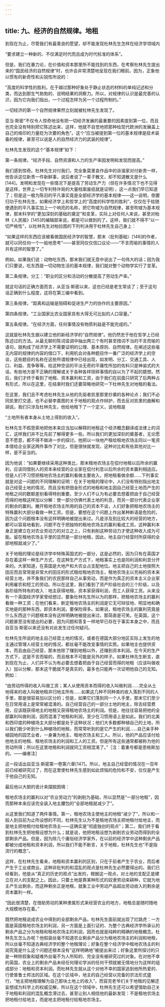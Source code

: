 ```yaml
---
---
---
```

title: 九、经济的自然规律。地租
---



到现在为止，尽管我们有最善良的愿望，却不能发现杜林先生怎样在经济学领域内

“要求建立一种新的、不仅满足时代而且成为时代标准的体系”。

但是，我们在暴力论，在价值和资本那里所不能找到的东西，在考察杜林先生提出来的“国民经济的自然规律”时，也许会非常清楚地呈现在我们眼前。因为，正象他以惯有的新奇性和尖锐性所说的：

“高度的科学性的胜利，在于越过那种好象处于静止状态的材料的单纯记述和分类，而达到那生气勃勃的、说明结果的洞察力。所以，对规律的认识是最完善的认识，因为它向我们指出，一个过程怎样为另一个过程所制约。”

一切经济的第一个自然规律果然立刻就被杜林先生发现了。

亚当·斯密“不仅令人惊奇地没有把一切经济发展的最重要的因素提到第一位，而且也完全没有特别把它陈述出来，这样，他就不自觉地把那种给现代欧洲的发展盖上自己的烙印的力量贬为次要的角色”。这个“应当被提到第一位的基本规律是技术装备的规律，甚至可以说是人的自然经济力的武装的规律”。

杜林先生发现的这个“基本规律”如下：

第一条规律。“经济手段、自然资源和人力的生产率因发明和发现而提高。”

我们感到惊奇。杜林先生对付我们，完全象莫里哀作品中的诙谐家对付新贵一样，他告诉这位新贵一件新鲜事，说后者说了一辈子散文，却不知道散文是什么[144]。发明和发现在一些情况下是提高了劳动生产力（但在许多情况下也不见得是这样，世界上一切专利特许局的大量档案废纸就是证明），这一点我们早已知道了；但是这一极为陈旧的平凡事实竟是全部经济学的基本规律——这一说明，倒要归功于杜林先生。如果经济学上和哲学上的“高度的科学性的胜利”，仅仅在于给随便遇到的平凡事实加上一个响亮的名称，把它吹嘘为自然规律，甚至吹嘘为基本规律，那末科学的“更加深刻的基础的奠定”和变革，实际上对任何人来说，甚至对柏林《人民报》[145]的编辑部来说，都是可以做到的了。这样，我们就不得不“以一切严格性”，以杜林先生对柏拉图的下列判决用于杜林先生自己身上：

“如果这样的东西应该被看做国民经济学的智慧，那末〈批判基础〉[146]的作者，就可以同任何一个一般地思考”——甚至同仅仅信口议论——“不言而喻的事情的人共有这样的智慧了。”

例如，如果我们说：动物吃东西，那末我们就无意中说出了一句伟大的话；因为我们只要说，吃东西是一切动物生活的基本规律，我们就对整个动物学实行了变革。

第二条规律。分工：“职业的区分和活动的分散提高了劳动生产率。”

就这句话的正确方面而言，从亚当·斯密以来，这也已经是老生常谈了；至于这句话正确到什么程度，这将在第三编中看到。

第三条规律。“距离和运输是阻碍和促进生产力的协作的主要原因。”

第四条规律。“工业国家比农业国家具有大得无可比拟的人口容量。”

第五条规律。“在经济方面，任何事情没有物质利益是不能完成的。”

这就是杜林先生据以建立他的新经济学的“自然规律”。他仍然忠于他在哲学上已经陈述过的方法。从最无聊的陈词滥调中抽出两三个有时甚至措词不当的不言而喻的语句，就构成了经济学上不需要证明的公理、基本原则、自然规律。在阐述这些毫无内容的规律的内容的借口下，利用机会对各种题目作一番广泛的经济学上的空谈，这些题目的名称在这些所谓规律中已经出现，如发明、分工、交通工具、人口、利益、竞争等等。给这种空谈的平淡无奇的平庸性所加的佐料只是神谕式的大话，有些地方是不正确的理解或关于各种各样琐碎事情的自以为了不起的臆想。然后，我们才终于看到了地租、资本赢利和工资，由于我们在前面只研究了后两种占有形式，所以在这里，在结束时我们还要简略地研究一下杜林先生对地租的看法。

在这里，我们且不考虑杜林先生从他的先驱者凯里那里抄袭的各种论点；我们不必同凯里打交道，也不必替李嘉图的关于地租的观点作辩护，而去反对凯里的曲解和胡说。我们只涉及杜林先生，他给地租下了一个定义，说地租是

“土地所有者本身从土地上得到的收入”。

杜林先生不假思索地把他本来应当加以解释的地租这个经济概念翻译成法律上的词汇，这样我们并不比先前了解得更多一些。所以我们的更加深刻的奠基者，无论愿意不愿意，都不得不做进一步的探讨。他把以一块地产租给租地农场主同以一笔资本借给企业家这两件事作了对比，但是很快就发现，这种对比和有些其他对比一样，是不妥当的。

因为他说：“如果要继续采用这种类比，那末租地农场主在偿付地租以后所余的赢利，应该同借别人的资本来经营的企业家在偿付利息以后所余的资本赢利相适应。但是人们不习惯把租地农场主的赢利看做主要收入，把地租看做余额……下列事实就是对这一问题的不同理解的证明：在关于地租的理论中，人们没有特别指出地主自己经营土地的情况，而且没有把佃金形式的地租和地主因自己经营土地而产生的地租之间的数额差别看得特别重要。至少人们不认为有必要去想着把由于自己经营而得的地租这样加以分解：使一部分仿佛代表土地的利息，而另一部分代表企业家的剩余的赢利。撇开租地农场主所用的自己的资本不谈，人们好象把租地农场主的特殊赢利大部分看做一种工资。但是，要想在这个问题上作出某种断语是危险的，因为这个问题根本没有这样明确地被提出来过。凡是涉及到比较大的经营的地方，都可以容易地看到，问题不在于把独特的租地农场主的赢利看成工资。这种赢利本身正是建立在对农业劳动力的对立之上，只有剥削这种劳动力才使这种收入成为可能。留在租地农场主手里的显然是一部分地租，因此，地主自行经营时所获得的全部地租就减少了。”

关于地租的理论是经济学中特殊英国式的一部分，这是必然的，因为只有在英国才存在着这样一种生产方式，在这种生产方式下，地租事实上也是同利润和利息分开来的。大家知道，在英国是大地产和大农业占支配地位。地主把自己的土地按照大田庄而且常常是非常大的田庄的形式租给租地农场主，租地农场主以充裕的资本来经营土地，并不象我们的农民那样自己从事劳动，而是作为真正的资本主义企业家利用雇农和短工的劳动。所以在这里，我们看到了资产阶级社会的三个阶级，以及各阶级所特有的收入：地主获得地租，资本家获得利润，而工人获得工资。从来没有一个英国经济学家曾经想过，要象杜林先生所以为的那样，把租地农场主的赢利看做一种工资；在他们看来，断定租地农场主的利润是它无可辩驳地、明显地和确实地是的那种东西，即资本利润，要保险得多。如果说，租地农场主的赢利究竟是什么东西这个问题根本没有这样明确地被提出来过，那简直是可笑。在英国，这个问题甚至没有提出的必要，因为问题和答复一样地早已存在于事实本身之中，而且自亚当·斯密以来还没有对此发生过任何疑问。

杜林先生所说的地主自己经营土地的情况，或者在德国大部分地区实际上发生的地主通过管理人经营土地的情况，都丝毫不能改变事情的实质。如果地主也提供资本，而且由自己经营，那末他除了赚到地租以外，还赚到资本利润。在今天的生产方式下，这是不言而喻的，而且根本不可能是另外的样子。如果杜林先生断言，直到现在为止，人们并不认为有必要去想着把由于自己经营而得的地租（应该叫做收入）加以分解，那末这干脆就不是真实的，最多也只能再一次证明他自己的无知。例如：

“由劳动所得的收入叫做工资；某人从使用资本而得的收入叫做利润……完全从土地得来的收入叫做地租并归地主所有……如果这几种不同种类的收入落到不同的人手里，那是很容易加以区分的；但是，如果它们落到同一个人手里，那末它们至少在日常用语上是常常被混淆的。自己经营自己的一部分土地的地主，除去经营费用，应该既获得地主的地租又获得租地农场主的利润。但是，他往往容易把他的全部赢利叫做利润，因而混淆了地租和利润，至少在习惯用语上是如此。我们的北美和西印度的种植场主大部分都是处于这种状况；他们大多数都种植自己的土地，所以我们极少听到什么种植场的地租，而常常听到的是它产生的利润……自己亲手种植园地的园艺业者，一身兼为地主、租地农场主和工人。所以，他的产品应该付给他地主的地租、租地农场主的利润和工人的工资。但是所有这些通常都被称为他的劳动所得；所以在这里地租和利润就同工资相混淆了。”［注：着重号都是恩格斯加的。——编者注］

这一段话出自亚当·斯密第一卷第六章[147]。所以，地主自己经营的情况在一百年前已经被研究过了，而在这里使杜林先生感到如此烦恼的危险和不安，仅仅是产生于他自己的无知。

最后他以大胆的诡计来摆脱困境：

租地农场主的赢利以对“农业劳动力”的剥削为基础，所以显然是“一部分地租”，因而那种本来应该完全装入地主腰包的“全部地租就减少了”。

从这里我们知道了两件事情。第一，租地农场主使地主的地租“减少了”，所以和一般人到目前为止所设想的不同，杜林先生认为不是租地农场主把地租付给地主，而是地主把地租付给租地农场主——这确实是“彻底独创的观点”；第二，我们终于看到杜林先生把地租设想为什么；就是说，他把地租设想为剥削农业劳动而得到的全部剩余产品。但是，因为除几个庸俗经济学家外，在以前的经济学中这种剩余产品都被分成地租和资本利润，所以我们不能不断言，关于地租，杜林先生也“不是指流行的概念”。

这样，在杜林先生看来，地租和资本赢利的区别，只在于前者产生于农业，而后者产生于工业或商业。这种非批判的和混乱的观点是杜林先生必然要得出的。我们已经看到，他是从“真正的历史的观点”出发的，根据这一观点，对土地的支配正是建立在对人的支配之上。因此，只要土地是靠某种形式的奴隶劳动来耕种，它就为地主产生出剩余，而这种剩余正是地租，就象工业中劳动产品超出劳动收入的剩余是资本赢利一样。

“因此很清楚，在借助劳动的某种隶属形式来经营农业的地方，地租总是随时随地大规模地存在着。”

既然把地租说成农业中得到的全部剩余产品，杜林先生面前就出现了拦路虎：一方面是英国租地农场主的利润，另一方面是上面引证的、为整个古典经济学所承认的剩余产品之分为地租和租地农场主的利润，因而也就是纯粹的精确的地租概念。杜林先生怎么办呢？他假装丝毫不知道农业剩余产品分为租地农场主的利润和地租，所以丝毫不知道古典经济学的整个地租理论；好象在整个经济学中租地农场主的利润究竟是什么这个问题还根本没有“这样明确地”被提出来过；好象这里所探讨的只是一种除假象和疑难外丝毫不为人所知的、完全没有被研究过的对象。在对他不幸的英国，农业上的剩余产品未经任何理论学派的任何干预就被无情地分为这样的组成部分：地租和资本利润。而杜林先生就从这个对他不幸的国家逃到他所热爱的、行使普鲁士邦法的区域。在这个区域中，地主的自己经营以完备的宗法形式盛行，“地主把地租理解为自己那块土地上的收入”，而容克老爷们关于地租的见解还妄想成为科学上的权威见解，所以在这个领域中，杜林先生还可以希望借助自己关于地租和利润的混乱概念滑过去，甚至让别人相信他的最新发现：不是租地农场主把地租付给地主，而是地主把地租付给租地农场主。